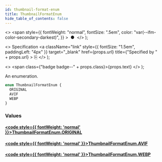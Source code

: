 ```yaml
---
id: thumbnail-format-enum
title: ThumbnailFormatEnum
hide_table_of_contents: false
---
```


  <>
    <span
      style={{
        fontWeight: "normal",
        fontSize: ".5em",
        color: "var(--ifm-color-secondary-darkest)",
      }}
    >
      &nbsp;●&nbsp;
    </span>
  </>
);

  <>
    Specification
    <a
      className="link"
      style={{ fontSize: "1.5em", paddingLeft: "4px" }}
      target="\_blank"
      href={props.url}
      title={"Specified by " + props.url}
    >
      ⎘
    </a>
  </>
);

  <>
    <span class={"badge badge--" + props.class}>{props.text}</span>
  </>
);

An enumeration.

```graphql
enum ThumbnailFormatEnum {
  ORIGINAL
  AVIF
  WEBP
}
```

### Values

#### [<code style={{ fontWeight: 'normal' }}>ThumbnailFormatEnum.<b>ORIGINAL</b></code>](#)

>

#### [<code style={{ fontWeight: 'normal' }}>ThumbnailFormatEnum.<b>AVIF</b></code>](#)

>

#### [<code style={{ fontWeight: 'normal' }}>ThumbnailFormatEnum.<b>WEBP</b></code>](#)

>
